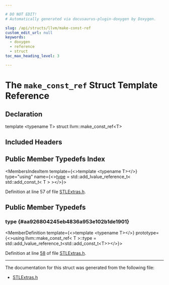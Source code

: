 ```yaml
---

# DO NOT EDIT!
# Automatically generated via docusaurus-plugin-doxygen by Doxygen.

slug: /api/structs/llvm/make-const-ref
custom_edit_url: null
keywords:
  - doxygen
  - reference
  - struct
toc_max_heading_level: 3

---
```





# The `make_const_ref` Struct Template Reference

<DoxygenPage pluginConfig={pluginConfig}>



## Declaration

<CodeBlock>template &lt;typename T&gt;
struct llvm::make_const_ref&lt;T&gt;</CodeBlock>

## Included Headers

<IncludesList>
<IncludesListItem
  filePath="llvm/ADT/STLExtras.h"
  permalink="/docs/api/files/include/include/llvm/include/llvm/adt/stlextras-h"
  isLocal="true" />
</IncludesList>

## Public Member Typedefs Index

<MembersIndex>

<MembersIndexItem
  template={<>template &lt;typename T&gt;</>}
  type="using"
  name={<><a href="#aa926804245eb4836a953e102b1de1901">type</a> = std::add&#95;lvalue&#95;reference&#95;t&lt; std::add&#95;const&#95;t&lt; T &gt; &gt;</>}>
</MembersIndexItem>

</MembersIndex>


Definition at line 57 of file <a href="/docs/api/files/include/include/llvm/include/llvm/adt/stlextras-h">STLExtras.h</a>.

<SectionDefinition>

## Public Member Typedefs

### type {#aa926804245eb4836a953e102b1de1901}

<MemberDefinition
  template={<>template &lt;typename T&gt;</>}
  prototype={<>using llvm::make&#95;const&#95;ref&lt; T &gt;::type =  std::add&#95;lvalue&#95;reference&#95;t&lt;std::add&#95;const&#95;t&lt;T&gt;&gt;</>}>

Definition at line <a href="/docs/api/files/include/include/llvm/include/llvm/adt/stlextras-h/#l00058">58</a> of file <a href="/docs/api/files/include/include/llvm/include/llvm/adt/stlextras-h">STLExtras.h</a>.
</MemberDefinition>

</SectionDefinition>

<hr/>

The documentation for this struct was generated from the following file:

<ul>
<li><a href="/docs/api/files/include/include/llvm/include/llvm/adt/stlextras-h">STLExtras.h</a></li>
</ul>

</DoxygenPage>
